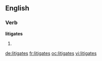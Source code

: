 ==English==

===Verb===
'''litigates'''

# {{third-person singular of|litigate}}

[[de:litigates]]
[[fr:litigates]]
[[oc:litigates]]
[[vi:litigates]]